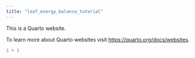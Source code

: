 ```yaml
---
title: "leaf_energy_balance_tutorial"
---
```


This is a Quarto website.

To learn more about Quarto websites visit <https://quarto.org/docs/websites>.

```r
1 + 1
```
